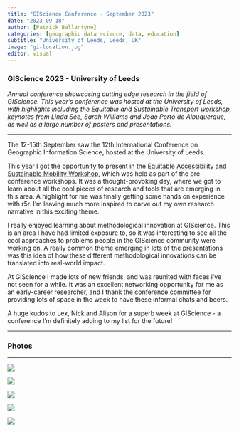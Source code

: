 ```yaml
---
title: "GIScience Conference - September 2023"
date: "2023-09-18"
author: [Patrick Ballantyne]
categories: [geographic data science, data, education]
subtitle: "University of Leeds, Leeds, UK"
image: "gi-location.jpg"
editor: visual
---
```


### GIScience 2023 - University of Leeds

*Annual conference showcasing cutting edge research in the field of GIScience. This year's conference was hosted at the University of Leeds, with highlights including the Equitable and Sustainable Transport workshop, keynotes from Linda See, Sarah Williams and Joao Porto de Albuquerque, as well as a large number of posters and presentations.*

------------------------------------------------------------------------

The 12-15th September saw the 12th International Conference on Geographic Information Science, hosted at the University of Leeds.

This year I got the opportunity to present in the [Equitable Accessibility and Sustainable Mobility Workshop](https://ptal-io.github.io/easm2023/), which was held as part of the pre-conference workshops. It was a thought-provoking day, where we got to learn about all the cool pieces of research and tools that are emerging in this area. A highlight for me was finally getting some hands on experience with r5r. I'm leaving much more inspired to carve out my own research narrative in this exciting theme. 

I really enjoyed learning about methodological innovation at GIScience. This is an area I have had limited exposure to, so it was interesting to see all the cool approaches to problems people in the GIScience community were working on. A really common theme emerging in lots of the presentations was this idea of how these different methodological innovations can be translated into real-world impact.

At GIScience I made lots of new friends, and was reunited with faces i've not seen for a while. It was an excellent networking opportunity for me as an early-career researcher, and I thank the conference committee for providing lots of space in the week to have these informal chats and beers.

A huge kudos to Lex, Nick and Alison for a superb week at GIScience - a conference I'm definitely adding to my list for the future! 

------------------------------------------------------------------------

### Photos

------------------------------------------------------------------------

![](gi-location.jpg)

![](gi-keynote.jpg)

![](gi-talk.jpg)

![](gi-friends.jpg)

![](gi-retail.jpg)
